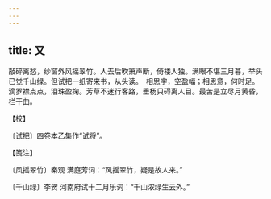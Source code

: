 ```yaml
---
---
---
```

title: 又
---







敲碎离愁，纱窗外风摇翠竹。人去后吹箫声断，倚楼人独。满眼不堪三月暮，举头已觉千山绿。但试把一纸寄来书，从头读。　相思字，空盈幅；相思意，何时足。滴罗襟点点，泪珠盈掬。芳草不迷行客路，垂杨只碍离人目。最苦是立尽月黄昏，栏干曲。





【校】


〔试把〕四卷本乙集作“试将”。





【笺注】


〔风摇翠竹〕秦观 满庭芳词：“风摇翠竹，疑是故人来。”

〔千山绿〕李贺 河南府试十二月乐词：“千山浓绿生云外。”